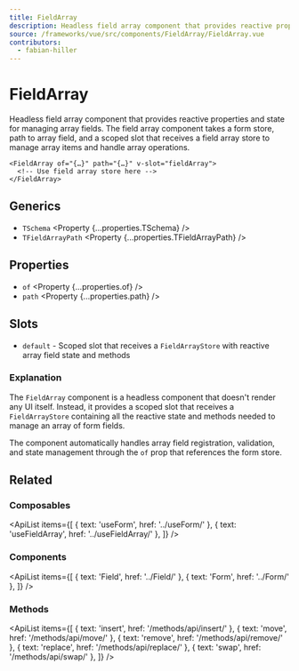 ```yaml
---
title: FieldArray
description: Headless field array component that provides reactive properties and state for managing array fields.
source: /frameworks/vue/src/components/FieldArray/FieldArray.vue
contributors:
  - fabian-hiller
---
```



# FieldArray

Headless field array component that provides reactive properties and state for managing array fields. The field array component takes a form store, path to array field, and a scoped slot that receives a field array store to manage array items and handle array operations.

```vue
<FieldArray of="{…}" path="{…}" v-slot="fieldArray">
  <!-- Use field array store here -->
</FieldArray>
```

## Generics

- `TSchema` <Property {...properties.TSchema} />
- `TFieldArrayPath` <Property {...properties.TFieldArrayPath} />

## Properties

- `of` <Property {...properties.of} />
- `path` <Property {...properties.path} />

## Slots

- `default` - Scoped slot that receives a <Link href="../FieldArrayStore/">`FieldArrayStore`</Link> with reactive array field state and methods

### Explanation

The `FieldArray` component is a headless component that doesn't render any UI itself. Instead, it provides a scoped slot that receives a <Link href="../FieldArrayStore/">`FieldArrayStore`</Link> containing all the reactive state and methods needed to manage an array of form fields.

The component automatically handles array field registration, validation, and state management through the `of` prop that references the form store.

## Related

### Composables

<ApiList
  items={[
    { text: 'useForm', href: '../useForm/' },
    { text: 'useFieldArray', href: '../useFieldArray/' },
  ]}
/>

### Components

<ApiList
  items={[
    { text: 'Field', href: '../Field/' },
    { text: 'Form', href: '../Form/' },
  ]}
/>

### Methods

<ApiList
  items={[
    { text: 'insert', href: '/methods/api/insert/' },
    { text: 'move', href: '/methods/api/move/' },
    { text: 'remove', href: '/methods/api/remove/' },
    { text: 'replace', href: '/methods/api/replace/' },
    { text: 'swap', href: '/methods/api/swap/' },
  ]}
/>
